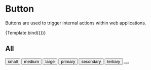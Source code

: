 

<Meta 
  title="Buttons" 
  component={Button}
/>


# Button

Buttons are used to trigger internal actions within web applications.


<Preview withToolbar>
  <Story 
    name="primary" 
  >
    {Template.bind({})}
  </Story>
</Preview>

<ArgsTable of={Button}/>


## All

<Story name="All">
  <Button size="small">small </Button>
  <Button size="medium">medium </Button>
  <Button size="large">large </Button>
  <Button size="small" type= "primary"> primary </Button>
  <Button size="small" type= "secondary"> secondary </Button>
  <Button size="small" type= "tertiary"> tertiary </Button>
  <Button size="small" containsIcon> 
    <CloseIcon/> 
  </Button> 
</Story>


<Story name="tertiary">
</Story>